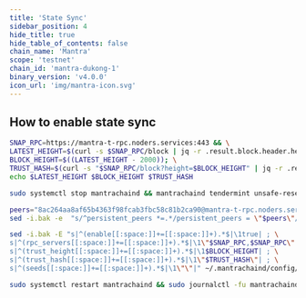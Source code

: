 ```yaml
---
title: 'State Sync'
sidebar_position: 4
hide_title: true
hide_table_of_contents: false
chain_name: 'Mantra'
scope: 'testnet'
chain_id: 'mantra-dukong-1'
binary_version: 'v4.0.0'
icon_url: 'img/mantra-icon.svg'
---
```



<PageTitle
  iconUrl="img/mantra-icon.svg"
  title="Mantra State Sync"
  chainId="mantra-dukong-1"
  version="v4.0.0"
/>

## How to enable state sync

```bash
SNAP_RPC=https://mantra-t-rpc.noders.services:443 && \
LATEST_HEIGHT=$(curl -s $SNAP_RPC/block | jq -r .result.block.header.height); \
BLOCK_HEIGHT=$((LATEST_HEIGHT - 2000)); \
TRUST_HASH=$(curl -s "$SNAP_RPC/block?height=$BLOCK_HEIGHT" | jq -r .result.block_id.hash) && \
echo $LATEST_HEIGHT $BLOCK_HEIGHT $TRUST_HASH
```

```bash
sudo systemctl stop mantrachaind && mantrachaind tendermint unsafe-reset-all --home ~/.mantrachaind --keep-addr-book
```

```bash
peers="8ac264aa8af65b4363f98fcab3fbc58c81b2ca90@mantra-t-rpc.noders.services:25156"
sed -i.bak -e  "s/^persistent_peers *=.*/persistent_peers = \"$peers\"/" ~/.mantrachaind/config/config.toml
```

```bash
sed -i.bak -E "s|^(enable[[:space:]]+=[[:space:]]+).*$|\1true| ; \
s|^(rpc_servers[[:space:]]+=[[:space:]]+).*$|\1\"$SNAP_RPC,$SNAP_RPC\"| ; \
s|^(trust_height[[:space:]]+=[[:space:]]+).*$|\1$BLOCK_HEIGHT| ; \
s|^(trust_hash[[:space:]]+=[[:space:]]+).*$|\1\"$TRUST_HASH\"| ; \
s|^(seeds[[:space:]]+=[[:space:]]+).*$|\1\"\"|" ~/.mantrachaind/config/config.toml
```

```bash
sudo systemctl restart mantrachaind && sudo journalctl -fu mantrachaind --no-hostname -o cat
```

